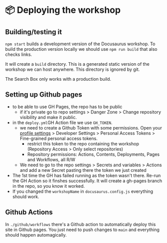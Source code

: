 # 📦 Deploying the workshop

## Building/testing it

`npm start` builds a development version of the Docusaurus workshop. To build the production version locally we should use `npm run build` that also checks links. 

It will create a `build` directory. This is a generated static version of the workshop we can host anywhere. This directory is ignored by git.

The Search Box only works with a production build.


## Setting up Github pages

- to be able to use GH Pages, the repo has to be public
    - if it's private go to repo settings > Danger Zone > Change repository visibility and make it public.
- in the `deploy.yml`GH Action file we use `GH_TOKEN`. 
    - we need to create a Github Token with some permissions. Open your [profile settings](https://github.com/settings/profile) > Developer Settings > Personal Access Tokens > Fine-grained personal access tokens.
        - restrict this token to the repo containing the workshop (Repository Access > Only select repositories)
        - Repository permissions: Actions, Contents, Deployments, Pages and Workflows, all R/W
    - We need to go to the repo settings > Secrets and variables > Actions and add a new Secret pasting there the token we just created
- The 1st time the GH has failed running as the token wasn't there. Re-run the GH Action so it finshes successfully. It will create a gh-pages branch in the repo, so you know it worked.
- If you changed the `workshopName` in `docusaurus.config.js` everything should work.

## Github Actions

In `./github/workflows` there's a Github action to automatically deploy this site in Github pages. You just need to push changes to `main` and everything should happen automagically.